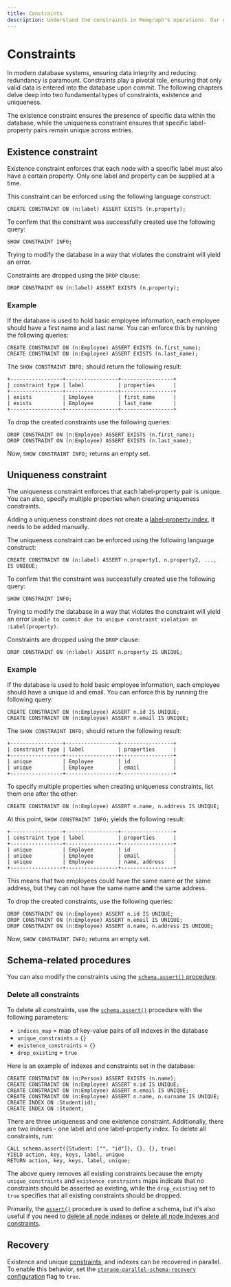 ---
title: Constraints
description: Understand the constraints in Memgraph's operations. Our guide breaks it down, streamlining your approach to graph use cases.
---


# Constraints

In modern database systems, ensuring data integrity and reducing redundancy is
paramount. Constraints play a pivotal role, ensuring that only valid data is
entered into the database upon commit. The following chapters delve deep into two
fundamental types of constraints, existence and uniqueness.

The existence constraint ensures the presence of specific data within the
database, while the uniqueness constraint ensures that specific label-property
pairs remain unique across entries.

## Existence constraint

Existence constraint enforces that each node with a specific label must also
have a certain property. Only one label and property can be supplied at a time.

This constraint can be enforced using the following language construct:

```cypher
CREATE CONSTRAINT ON (n:label) ASSERT EXISTS (n.property);
```

To confirm that the constraint was successfully created use the following query:

```cypher
SHOW CONSTRAINT INFO;
```

Trying to modify the database in a way that violates the constraint will
yield an error.

Constraints are dropped using the `DROP` clause:

```cypher
DROP CONSTRAINT ON (n:label) ASSERT EXISTS (n.property);
```

### Example

If the database is used to hold basic employee information, each
employee should have a first name and a last name. You can enforce this by
running the following queries:

```cypher
CREATE CONSTRAINT ON (n:Employee) ASSERT EXISTS (n.first_name);
CREATE CONSTRAINT ON (n:Employee) ASSERT EXISTS (n.last_name);
```

The `SHOW CONSTRAINT INFO;` should return the following result:

```
+-----------------+-----------------+-----------------+
| constraint type | label           | properties      |
+-----------------+-----------------+-----------------+
| exists          | Employee        | first_name      |
| exists          | Employee        | last_name       |
+-----------------+-----------------+-----------------+
```

To drop the created constraints use the following queries:

```cypher
DROP CONSTRAINT ON (n:Employee) ASSERT EXISTS (n.first_name);
DROP CONSTRAINT ON (n:Employee) ASSERT EXISTS (n.last_name);
```

Now, `SHOW CONSTRAINT INFO;` returns an empty set.

## Uniqueness constraint

The uniqueness constraint enforces that each label-property pair is unique. You can
also, specify multiple properties when creating uniqueness constraints. 

<Callout type="info">

Adding a uniqueness constraint does not create a [label-property
index](/fundamentals/indexes), it needs to be added manually. 

</Callout>

The uniqueness constraint can be enforced using the following language
construct:

```cypher
CREATE CONSTRAINT ON (n:label) ASSERT n.property1, n.property2, ..., IS UNIQUE;
```

To confirm that the constraint was successfully created use the following query:

```cypher
SHOW CONSTRAINT INFO;
```

Trying to modify the database in a way that violates the constraint will yield
an error `Unable to commit due to unique constraint violation on
:Label(property)`.

Constraints are dropped using the `DROP` clause:

```cypher
DROP CONSTRAINT ON (n:label) ASSERT n.property IS UNIQUE;
```

### Example

If the database is used to hold basic employee information, each employee should
have a unique id and email. You can enforce this by running the following query:

```cypher
CREATE CONSTRAINT ON (n:Employee) ASSERT n.id IS UNIQUE;
CREATE CONSTRAINT ON (n:Employee) ASSERT n.email IS UNIQUE;
```

The `SHOW CONSTRAINT INFO;` should return the following result:

```
+-----------------+-----------------+-----------------+
| constraint type | label           | properties      |
+-----------------+-----------------+-----------------+
| unique          | Employee        | id              |
| unique          | Employee        | email           |
+-----------------+-----------------+-----------------+
```

To specify multiple properties when creating uniqueness
constraints, list them one after the other:

```cypher
CREATE CONSTRAINT ON (n:Employee) ASSERT n.name, n.address IS UNIQUE;
```

At this point, `SHOW CONSTRAINT INFO;` yields the following result:

```
+-----------------+-----------------+-----------------+
| constraint type | label           | properties      |
+-----------------+-----------------+-----------------+
| unique          | Employee        | id              |
| unique          | Employee        | email           |
| unique          | Employee        | name, address   |
+-----------------+-----------------+-----------------+
```

This means that two employees could have the same name **or** the same address,
but they can not have the same name **and** the same address. 

To drop the created constraints, use the following queries:

```cypher
DROP CONSTRAINT ON (n:Employee) ASSERT n.id IS UNIQUE;
DROP CONSTRAINT ON (n:Employee) ASSERT n.email IS UNIQUE;
DROP CONSTRAINT ON (n:Employee) ASSERT n.name, n.address IS UNIQUE;
```

Now, `SHOW CONSTRAINT INFO;` returns an empty set.

## Schema-related procedures

You can also modify the constraints using the [`schema.assert()` procedure](/querying/schema#assert).

### Delete all constraints

To delete all constraints, use the [`schema.assert()`](/querying/schema#assert) procedure with the following parameters:
- `indices_map` = map of key-value pairs of all indexes in the database
- `unique_constraints` = `{}`
- `existence_constraints` = `{}`
- `drop_existing` = `true`

Here is an example of indexes and constraints set in the database:

```cypher
CREATE CONSTRAINT ON (n:Person) ASSERT EXISTS (n.name);
CREATE CONSTRAINT ON (n:Employee) ASSERT n.id IS UNIQUE;
CREATE CONSTRAINT ON (n:Employee) ASSERT n.email IS UNIQUE;
CREATE CONSTRAINT ON (n:Employee) ASSERT n.name, n.surname IS UNIQUE;
CREATE INDEX ON :Student(id);
CREATE INDEX ON :Student;
```

There are three uniqueness and one existence constraint. Additionally, there are
two indexes - one label and one label-property index. To delete all constraints, run:

```cypher
CALL schema.assert({Student: ["", "id"]}, {}, {}, true) 
YIELD action, key, keys, label, unique
RETURN action, key, keys, label, unique;
```

The above query removes all existing constraints because the empty
`unique_constraints` and `existence_constraints` maps indicate that no
constraints should be asserted as existing, while the `drop_existing` set to
`true` specifies that all existing constraints should be dropped.

Primarily, the [`assert()`](querying/schema#assert) procedure is used to define a schema, but it's also
useful if you need to [delete all node indexes](/fundamentals/indexes#delete-all-node-indexes) or [delete all node indexes and constraints](/querying/schema#delete-all-indexes-and-constraints).

## Recovery

Existence and unique [constraints](/fundamentals/constraints), and indexes can be
recovered in parallel. To enable this behavior, set the
[`storage-parallel-schema-recovery`
configuration](/configuration/configuration-settings#storage) flag to `true`. 
